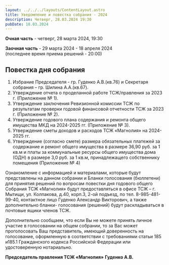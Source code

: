 ```yaml
---
layout: ../../../layouts/ContentLayout.astro
title: Уведомление и повестка собрания - 2024
description: Четверг, 28.03.2024 19:30
pubDate: 18.03.2024
---
```


**Очная часть** - четверг, 28 марта 2024, 19:30

**Заочная часть** - 29 марта 2024 - 18 апреля 2024\
(последнее время приема решений - 20:00)

## Повестка дня собрания

1. Избрание Председателя - гр. Гуденко А.В.(кв.76) и Секретаря собрания – гр. Шилина А.А.(кв.67).
2. Утверждение отчета о проделанной работе ТСЖ/правления за 2023 г. (Приложение № 1).
3. Утверждение заключения Ревизионной комиссии ТСЖ по результатам проверки годовой
финансовой  отчетности ТСЖ за 2023 г. (Приложение № 2).
4. Утверждение годового плана содержания и ремонта общего имущества МКД на 2024-2025 гг.
(Приложение № 3).
5. Утверждение сметы доходов и расходов ТСЖ «Магнолия» на 2024-2025 гг.
6. Утверждение (согласно смете) размера обязательных платежей за содержание и ремонт общего имущества в размере 36,90 руб. за 1 кв.м и платы за коммунальные ресурсы общего имущества дома (ОДН) в размере 3,0 руб. за 1 кв.м, принадлежащего собственнику помещения (Приложение № 4)

Ознакомление с информацией и материалами, которые будут представлены на данном собрании и Бланки голосования (бюллетени) для принятия решений по вопросам повестки дня годового общего Собрания ТСЖ «Магнолия» будут предоставляться в офисе ТСЖ – г. Мытищи, ул. Колпакова, д.40, корп.3, 2-ой подъезд, по тел. 8-985-481-99-40, контактное лицо Гуденко Александр Викторович, а также дополнительно бланки- голосования (решений) будут раскладываться в почтовые ящики членов ТСЖ.

Дополнительно сообщаем, что если Вы не можете принять личное участие в голосовании на общем собрании, то за Вас может проголосовать Ваш представитель, имеющий доверенность на голосование, оформленную в соответствии с требованиями статьи 185 и185.1 Гражданского кодекса Российской Федерации или удостоверенную нотариально.

**Председатель правления ТСЖ «Магнолия»**
**Гуденко А.В.**
